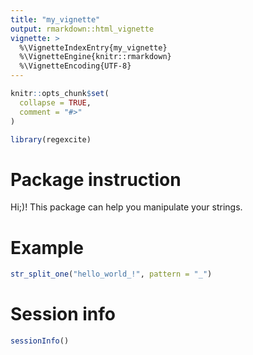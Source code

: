 ```yaml
---
title: "my_vignette"
output: rmarkdown::html_vignette
vignette: >
  %\VignetteIndexEntry{my_vignette}
  %\VignetteEngine{knitr::rmarkdown}
  %\VignetteEncoding{UTF-8}
---
```


```r
knitr::opts_chunk$set(
  collapse = TRUE,
  comment = "#>"
)
```

```r
library(regexcite)
```

# Package instruction

Hi;)! This package can help you manipulate your strings.

# Example

```r
str_split_one("hello_world_!", pattern = "_")
```
# Session info

```r
sessionInfo()
```

